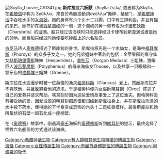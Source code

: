{{unreferenced|time=2015-10-16T22:08:34+00:00}}
[[File:Scylla_Louvre_CA1341.jpg|thumb]]
'''斯库拉'''或'''六妖獸'''（Scylla /ˈsɪlə/, 或者称为Skylla，在[[希腊语|希腊语]]中称为 Σκύλλα，來自於希臘語動詞σκύλλω“撕碎、扯破”），是[[希腊神话|希腊神话]]中吞吃水手的女[[海妖|海妖]]。她的身体有六个头十二只脚，口中有三排利齒，并且有猫的尾巴。她守护在[[墨西拿海峡|墨西拿海峡]]的一侧，这个海峡的另一侧有名为[[卡律布狄斯|卡律布狄斯]]（Charybdis）的漩涡。船只经过该海峡时只能选择经过卡律布狄斯漩涡或者是她的领地。而当船只经过时她便要吃掉船上的六名船员。

[[古罗马|古罗马]]诗人[[奥维德|奥维德]]描述了斯库拉的身世。斯库拉原先是一个水仙女，是海神[[福耳库斯|福耳库斯]]（Phorcys）的众多子女之一，她的兄弟姐妹中著名的包括：金苹果园的看守仙女[[赫斯珀里得斯|赫斯珀里得斯]]姊妹（Hesperides），[[美杜莎|美杜莎]]（Gorgon Medusa）三姐妹，独眼巨人[[波吕斐摩斯|波吕斐摩斯]]（Polyphemus）的母亲海仙女Thoose，以及共享一只眼睛和一颗牙齿的[[格赖埃|格赖埃]]三姐妹（Graeae）。

斯库拉在水边漫步时被一位英俊的漁夫[[格劳科斯|格劳科斯]]（Glaucus）爱上。然而斯库拉并不喜欢他，并且躲避着他的追求。于是格勞科便向女巫師[[喀耳刻|喀耳刻]]（Circe）陈述了自己的爱慕并请求帮助。喀耳刻却因为这些爱情故事爱上了这位渔夫。但格勞科没有接受她的爱，因爱成恨的喀耳刻把怨恨都归结到斯库拉身上，并在斯库拉洗澡的水中投下药水，使得她的下半身变成恐怖的六头十二足妖兽模样。最後斯库拉和她所蟄伏的石壁一起石化成一座峭壁。

在《[[奥德赛|奥德赛]]》故事中，刚逃离[[塞壬|塞壬]]海妖的[[奥德修斯|奥德修斯]]听到[[喀耳刻|喀耳刻]]的提示，最终选择了牺牲六名船员的方式通过该海峡。<br>

{{希腊传说生物}}
{{DEFAULTSORT:Scylla}}
[[Category:希腊神话生物|Category:希腊神话生物]]
[[Category:有人類和其他生物特徵的傳說生物|Category:有人類和其他生物特徵的傳說生物]]
[[Category:海怪|Category:海怪]]
[[Category:女性傳說生物|Category:女性傳說生物]]
[[Category:有額外身體部位的傳說生物|Category:有額外身體部位的傳說生物]]
[[Category:阿波羅的後代|Category:阿波羅的後代]]
